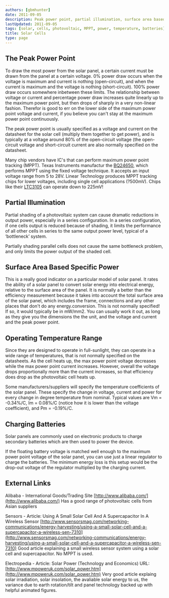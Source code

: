 ```yaml
---
authors: [gbmhunter]
date: 2011-09-05
description: Peak power point, partial illumination, surface area based specific power, operating temperature range, charging batteries, and more on solar cells.
lastUpdated: 2011-09-05
tags: [solar, cells, photovoltaic, MPPT, power, temperature, batteries]
title: Solar Cells
type: page
---
```


## The Peak Power Point

To draw the most power from the solar panel, a certain current must be drawn from the panel at a certain voltage. 0% power draw occurs when the voltage is maximum and current is nothing (open-circuit), and when the current is maximum and the voltage is nothing (short-circuit). 100% power draw occurs somewhere inbetween these limits. The relationship between voltage or current and percentage power draw increases quite linearly up to the maximum power point, but then drops of sharply in a very non-linear fashion. Therefor is good to err on the lower side of the maximum power point voltage and current, if you believe you can't stay at the maximum power point continuously.

The peak power point is usually specified as a voltage and current on the datasheet for the solar cell (multiply them together to get power), and is typically at a voltage around 80% of the open-circuit voltage (the open-circuit voltage and short-circuit current are also normally specified on the datasheet.

Many chip vendors have IC's that can perform maximum power point tracking (MPPT). Texas Instruments manufactur the [BQ24650](http://focus.ti.com/docs/prod/folders/print/bq24650.html), which performs MPPT using the fixed voltage technique. It accepts an input voltage range from 5 to 28V. Linear Technology produces MPPT tracking chips for lower voltages, including single cell applications (?500mV). Chips like their [LTC3105](http://www.linear.com/product/ltc3105) can operate down to 225mV!

## Partial Illumination

Partial shading of a photovoltaic system can cause dramatic reductions in output power, especially in a series configuration. In a series configuration, if one cells output is reduced because of shading, it limits the performance of all other cells in series to the same output power level, typical of a ‘bottleneck’ system.

Partially shading parallel cells does not cause the same bottleneck problem, and only limits the power output of the shaded cell.

## Surface Area Based Specific Power

This is a really good indicator on a particular model of solar panel. It rates the ability of a solar panel to convert solar energy into electrical energy, relative to the surface area of the panel. It is normally a better than the efficiency measurement because it takes into account the total surface area of the solar panel, which includes the frame, connections and any other places that don't do any energy.conversion. This is not normally specified! If so, it would typically be in mW/mm2. You can usually work it out, as long as they give you the dimensions the the unit, and the voltage and current and the peak power point.

## Operating Temperature Range

Since they are designed to operate in full-sunlight, they can operate in a wide range of temperatures, that is not normally specified on the datasheets. As the cell heats up, the max power point voltage decreases while the max power point current increases. However, overall the voltage drops proportionally more than the current increases, so that efficiency does drop as the photovoltaic cell heats up.

Some manufacturers/suppliers will specify the temperature coefficients of the solar panel. These specify the change in voltage, current and power for every change in degree temperature from nominal. Typical values are Vm = -0.34%/C, Im = 0.08%/C (notice how it is lower than the voltage coefficient), and Pm = -0.19%/C.

## Charging Batteries

Solar panels are commonly used on electronic products to charge secondary batteries which are then used to power the device.

If the floating battery voltage is matched well enough to the maximum power point voltage of the solar panel, you can use just a linear regulator to charge the batteries. The minimum energy loss is this setup would be the drop-out voltage of the regulator multiplied by the charging current.

## External Links


Alibaba - International Goods/Trading Site
[http://www.alibaba.com/](http://www.alibaba.com/)
Has a good range of photovoltaic cells from Asian suppliers

Sensors - Article: Using A Small Solar Cell And A Supercapacitor In A Wireless Sensor
[http://www.sensorsmag.com/networking-communications/energy-harvesting/using-a-small-solar-cell-and-a-supercapacitor-a-wireless-sen-7310](http://www.sensorsmag.com/networking-communications/energy-harvesting/using-a-small-solar-cell-and-a-supercapacitor-a-wireless-sen-7310)
Good article explaining a small wireless sensor system using a solar cell and supercapacitor. No MPPT is used.

Electropedia - Article: Solar Power (Technology and Economics)
URL: [http://www.mpoweruk.com/solar_power.htm](http://www.mpoweruk.com/solar_power.htm)
Very good article explaing solar irradiation, solar insolation, the avaliable solar energy to us, the variance due to earth rotation/tilt and panel technology backed up with helpful animated figures.
